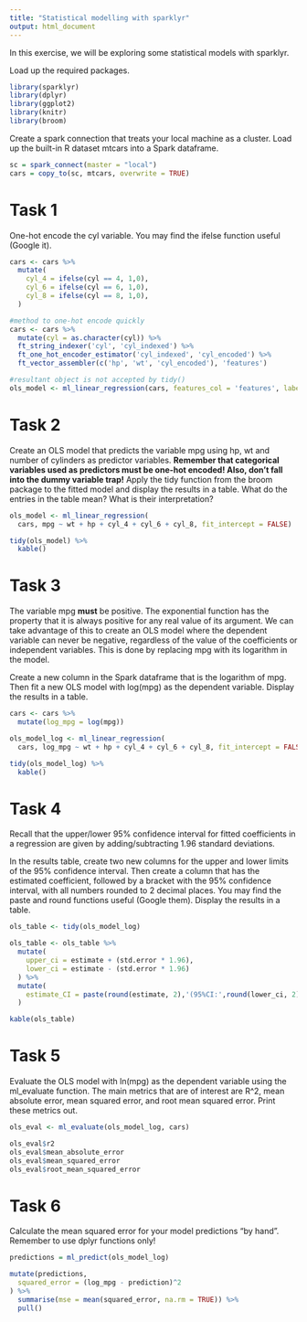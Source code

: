 ```yaml
---
title: "Statistical modelling with sparklyr"
output: html_document
---
```


In this exercise, we will be exploring some statistical models with sparklyr.

Load up the required packages.

```r
library(sparklyr)
library(dplyr)
library(ggplot2)
library(knitr)
library(broom)
```

Create a spark connection that treats your local machine as a cluster. Load up the built-in R dataset mtcars into a Spark dataframe.

```r
sc = spark_connect(master = "local")
cars = copy_to(sc, mtcars, overwrite = TRUE)
```

# Task 1

One-hot encode the cyl variable. You may find the ifelse function
useful (Google it).

```r
cars <- cars %>%
  mutate(
    cyl_4 = ifelse(cyl == 4, 1,0),
    cyl_6 = ifelse(cyl == 6, 1,0),
    cyl_8 = ifelse(cyl == 8, 1,0),
  )
```

```r
#method to one-hot encode quickly
cars <- cars %>%
  mutate(cyl = as.character(cyl)) %>%
  ft_string_indexer('cyl', 'cyl_indexed') %>%
  ft_one_hot_encoder_estimator('cyl_indexed', 'cyl_encoded') %>%
  ft_vector_assembler(c('hp', 'wt', 'cyl_encoded'), 'features')

#resultant object is not accepted by tidy()
ols_model <- ml_linear_regression(cars, features_col = 'features', label_col = 'mpg', fit_intercept = FALSE)


```



# Task 2

Create an  OLS model that predicts the variable mpg using hp, wt and number
of cylinders as predictor variables. **Remember that categorical variables used as 
predictors must be one-hot encoded! Also, don't fall into the dummy variable trap!** 
Apply the tidy function from the broom package to the fitted model and display 
the results in a table. What do the entries in the table mean? What is their interpretation?

```r
ols_model <- ml_linear_regression(
  cars, mpg ~ wt + hp + cyl_4 + cyl_6 + cyl_8, fit_intercept = FALSE)

tidy(ols_model) %>%
  kable()
```

# Task 3

The variable mpg **must** be positive. The exponential function has the property 
that it is always positive for any real value of its argument. We can take advantage
of this to create an OLS model where the dependent variable can never be negative,
regardless of the value of the coefficients or independent variables. This is 
done by replacing mpg with its logarithm in the model.

Create a new column in the Spark dataframe that is the logarithm of mpg. Then
fit a new OLS model with log(mpg) as the dependent variable. Display the
results in a table.

```r
cars <- cars %>%
  mutate(log_mpg = log(mpg))

ols_model_log <- ml_linear_regression(
  cars, log_mpg ~ wt + hp + cyl_4 + cyl_6 + cyl_8, fit_intercept = FALSE)

tidy(ols_model_log) %>%
  kable()


```


# Task 4

Recall that the upper/lower 95% confidence interval for fitted coefficients 
in a regression are given by adding/subtracting 1.96 standard deviations.

In the results table, create two new columns for the upper and lower limits
of the 95% confidence interval. Then create a column
that has the estimated coefficient, followed by a bracket with the 95% confidence interval, 
with all numbers rounded to 2 decimal places. You may find the paste and round functions
useful (Google them). Display the results in a table.

```r
ols_table <- tidy(ols_model_log)

ols_table <- ols_table %>%
  mutate(
    upper_ci = estimate + (std.error * 1.96),
    lower_ci = estimate - (std.error * 1.96)
  ) %>%
  mutate(
    estimate_CI = paste(round(estimate, 2),'(95%CI:',round(lower_ci, 2), round(upper_ci, 2), ")") 
  )

kable(ols_table)
```


# Task 5

Evaluate the OLS model with ln(mpg) as the dependent variable using the ml_evaluate function. The main metrics that are
of interest are R^2, mean absolute error, mean squared error, and root mean 
squared error. Print these metrics out.

```r
ols_eval <- ml_evaluate(ols_model_log, cars)

ols_eval$r2
ols_eval$mean_absolute_error
ols_eval$mean_squared_error
ols_eval$root_mean_squared_error

```


# Task 6

Calculate the mean squared error for your model predictions "by hand". Remember to use dplyr functions only!

```r
predictions = ml_predict(ols_model_log)

mutate(predictions,
  squared_error = (log_mpg - prediction)^2
) %>%
  summarise(mse = mean(squared_error, na.rm = TRUE)) %>%
  pull()
```

